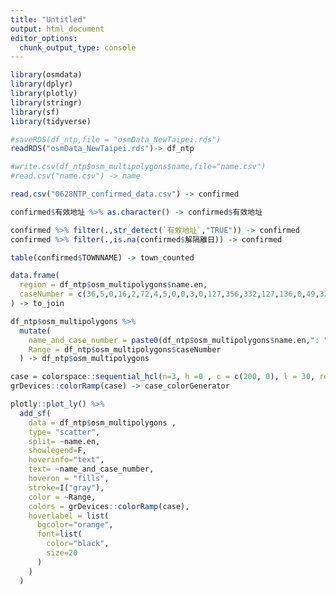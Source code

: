 ```yaml
---
title: "Untitled"
output: html_document
editor_options: 
  chunk_output_type: console
---
```


```r
library(osmdata)
library(dplyr)
library(plotly)
library(stringr)
library(sf)
library(tidyverse)

#saveRDS(df_ntp,file = "osmData_NewTaipei.rds")
readRDS("osmData_NewTaipei.rds")-> df_ntp

#write.csv(df_ntp$osm_multipolygons$name,file="name.csv")
#read.csv("name.csv") -> name

read.csv("0628NTP_confirmed_data.csv") -> confirmed
```

```r
confirmed$有效地址 %>% as.character() -> confirmed$有效地址

confirmed %>% filter(.,str_detect(`有效地址`,"TRUE")) -> confirmed
confirmed %>% filter(.,is.na(confirmed$解隔離日)) -> confirmed

```

```r
table(confirmed$TOWNNAME) -> town_counted
```

```r
data.frame(
  region = df_ntp$osm_multipolygons$name.en,
  caseNumber = c(36,5,0,16,2,72,4,5,0,0,3,0,127,356,332,127,136,0,49,32,248,90,43,13,167,27,36,9,0)
) -> to_join
```

```r
df_ntp$osm_multipolygons %>%
  mutate(
    name_and_case_number = paste0(df_ntp$osm_multipolygons$name.en,": ",df_ntp$osm_multipolygons$caseNumber),
    Range = df_ntp$osm_multipolygons$caseNumber
  ) -> df_ntp$osm_multipolygons
```

```r
case = colorspace::sequential_hcl(n=3, h =0 , c = c(200, 0), l = 30, rev = TRUE, power = 1.75)
grDevices::colorRamp(case) -> case_colorGenerator
```

```r
plotly::plot_ly() %>%
  add_sf(
    data = df_ntp$osm_multipolygons ,
    type= "scatter",
    split= ~name.en,
    showlegend=F,
    hoverinfo="text",
    text= ~name_and_case_number,
    hoveron = "fills",
    stroke=I("gray"),
    color = ~Range, 
    colors = grDevices::colorRamp(case),
    hoverlabel = list(
      bgcolor="orange",
      font=list(
        color="black",
        size=20
      )
    )
  )
```


